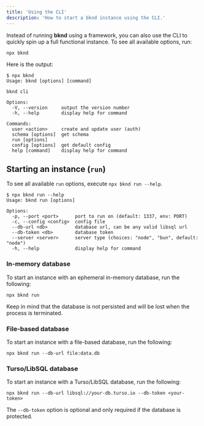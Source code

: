 ```yaml
---
title: 'Using the CLI'
description: 'How to start a bknd instance using the CLI.'
---
```


Instead of running **bknd** using a framework, you can also use the CLI to quickly spin up a
full functional instance. To see all available options, run:

```
npx bknd
```

Here is the output:
```
$ npx bknd
Usage: bknd [options] [command]

bknd cli

Options:
  -V, --version     output the version number
  -h, --help        display help for command

Commands:
  user <action>     create and update user (auth)
  schema [options]  get schema
  run [options]
  config [options]  get default config
  help [command]    display help for command
```

## Starting an instance (`run`)
To see all available `run` options, execute `npx bknd run --help`.

```
$ npx bknd run --help
Usage: bknd run [options]

Options:
  -p, --port <port>      port to run on (default: 1337, env: PORT)
  -c, --config <config>  config file
  --db-url <db>          database url, can be any valid libsql url
  --db-token <db>        database token
  --server <server>      server type (choices: "node", "bun", default: "node")
  -h, --help             display help for command
```

### In-memory database
To start an instance with an ephemeral in-memory database, run the following:
```
npx bknd run
```
Keep in mind that the database is not persisted and will be lost when the process is terminated.

### File-based database
To start an instance with a file-based database, run the following:
```
npx bknd run --db-url file:data.db
```

### Turso/LibSQL database
To start an instance with a Turso/LibSQL database, run the following:
```
npx bknd run --db-url libsql://your-db.turso.io --db-token <your-token>
```
The `--db-token` option is optional and only required if the database is protected.